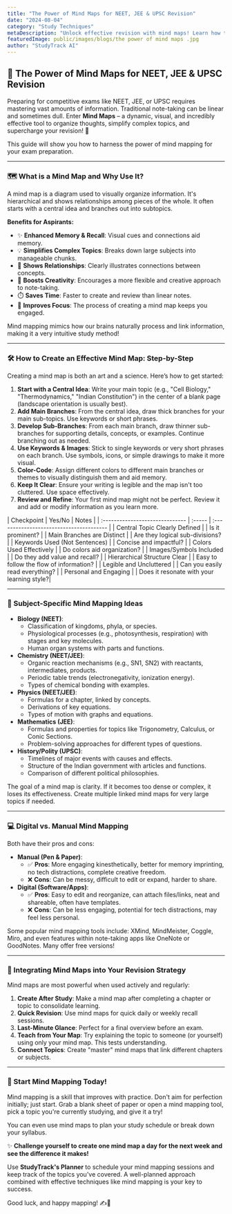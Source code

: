 ```yaml
---
title: "The Power of Mind Maps for NEET, JEE & UPSC Revision"
date: "2024-08-04"
category: "Study Techniques"
metaDescription: "Unlock effective revision with mind maps! Learn how to create and use mind maps for NEET, JEE, and UPSC preparation to boost memory and understanding."
featuredImage: public/images/blogs/the power of mind maps .jpg
author: "StudyTrack AI"
---
```


## 🧠 The Power of Mind Maps for NEET, JEE & UPSC Revision

Preparing for competitive exams like NEET, JEE, or UPSC requires mastering vast amounts of information. Traditional note-taking can be linear and sometimes dull. Enter **Mind Maps** – a dynamic, visual, and incredibly effective tool to organize thoughts, simplify complex topics, and supercharge your revision! 🚀

This guide will show you how to harness the power of mind mapping for your exam preparation.

---

### 🗺️ What is a Mind Map and Why Use It?

A mind map is a diagram used to visually organize information. It's hierarchical and shows relationships among pieces of the whole. It often starts with a central idea and branches out into subtopics.

**Benefits for Aspirants:**

*   ✨ **Enhanced Memory & Recall**: Visual cues and connections aid memory.
*   💡 **Simplifies Complex Topics**: Breaks down large subjects into manageable chunks.
*   🔗 **Shows Relationships**: Clearly illustrates connections between concepts.
*   🎨 **Boosts Creativity**: Encourages a more flexible and creative approach to note-taking.
*   ⏱️ **Saves Time**: Faster to create and review than linear notes.
*   🎯 **Improves Focus**: The process of creating a mind map keeps you engaged.

<Info title="Did You Know?">
Mind mapping mimics how our brains naturally process and link information, making it a very intuitive study method!
</Info>

---

### 🛠️ How to Create an Effective Mind Map: Step-by-Step

Creating a mind map is both an art and a science. Here’s how to get started:

1.  **Start with a Central Idea**: Write your main topic (e.g., "Cell Biology," "Thermodynamics," "Indian Constitution") in the center of a blank page (landscape orientation is usually best).
2.  **Add Main Branches**: From the central idea, draw thick branches for your main sub-topics. Use keywords or short phrases.
3.  **Develop Sub-Branches**: From each main branch, draw thinner sub-branches for supporting details, concepts, or examples. Continue branching out as needed.
4.  **Use Keywords & Images**: Stick to single keywords or very short phrases on each branch. Use symbols, icons, or simple drawings to make it more visual.
5.  **Color-Code**: Assign different colors to different main branches or themes to visually distinguish them and aid memory.
6.  **Keep It Clear**: Ensure your writing is legible and the map isn't too cluttered. Use space effectively.
7.  **Review and Refine**: Your first mind map might not be perfect. Review it and add or modify information as you learn more.

<Tip title="Mind Map Creation Checklist">
| Checkpoint                      | Yes/No | Notes                                    |
| :------------------------------ | :----- | :--------------------------------------- |
| Central Topic Clearly Defined   |        | Is it prominent?                         |
| Main Branches are Distinct      |        | Are they logical sub-divisions?          |
| Keywords Used (Not Sentences)   |        | Concise and impactful?                   |
| Colors Used Effectively         |        | Do colors aid organization?              |
| Images/Symbols Included         |        | Do they add value and recall?            |
| Hierarchical Structure Clear    |        | Easy to follow the flow of information?  |
| Legible and Uncluttered         |        | Can you easily read everything?          |
| Personal and Engaging           |        | Does it resonate with your learning style?|
</Tip>

---

### 🧪 Subject-Specific Mind Mapping Ideas

*   **Biology (NEET)**:
    *   Classification of kingdoms, phyla, or species.
    *   Physiological processes (e.g., photosynthesis, respiration) with stages and key molecules.
    *   Human organ systems with parts and functions.
*   **Chemistry (NEET/JEE)**:
    *   Organic reaction mechanisms (e.g., SN1, SN2) with reactants, intermediates, products.
    *   Periodic table trends (electronegativity, ionization energy).
    *   Types of chemical bonding with examples.
*   **Physics (NEET/JEE)**:
    *   Formulas for a chapter, linked by concepts.
    *   Derivations of key equations.
    *   Types of motion with graphs and equations.
*   **Mathematics (JEE)**:
    *   Formulas and properties for topics like Trigonometry, Calculus, or Conic Sections.
    *   Problem-solving approaches for different types of questions.
*   **History/Polity (UPSC)**:
    *   Timelines of major events with causes and effects.
    *   Structure of the Indian government with articles and functions.
    *   Comparison of different political philosophies.

<Warning title="Avoid Over-Complication!">
The goal of a mind map is clarity. If it becomes too dense or complex, it loses its effectiveness. Create multiple linked mind maps for very large topics if needed.
</Warning>

---

### 💻 Digital vs. Manual Mind Mapping

Both have their pros and cons:

*   **Manual (Pen & Paper)**:
    *   ✅ **Pros**: More engaging kinesthetically, better for memory imprinting, no tech distractions, complete creative freedom.
    *   ❌ **Cons**: Can be messy, difficult to edit or expand, harder to share.
*   **Digital (Software/Apps)**:
    *   ✅ **Pros**: Easy to edit and reorganize, can attach files/links, neat and shareable, often have templates.
    *   ❌ **Cons**: Can be less engaging, potential for tech distractions, may feel less personal.

<Tip title="Recommended Digital Tools">
Some popular mind mapping tools include: XMind, MindMeister, Coggle, Miro, and even features within note-taking apps like OneNote or GoodNotes. Many offer free versions!
</Tip>

---

### 🔄 Integrating Mind Maps into Your Revision Strategy

Mind maps are most powerful when used actively and regularly:

1.  **Create After Study**: Make a mind map after completing a chapter or topic to consolidate learning.
2.  **Quick Revision**: Use mind maps for quick daily or weekly recall sessions.
3.  **Last-Minute Glance**: Perfect for a final overview before an exam.
4.  **Teach from Your Map**: Try explaining the topic to someone (or yourself) using only your mind map. This tests understanding.
5.  **Connect Topics**: Create "master" mind maps that link different chapters or subjects.

---

### 🚀 Start Mind Mapping Today!

Mind mapping is a skill that improves with practice. Don't aim for perfection initially; just start. Grab a blank sheet of paper or open a mind mapping tool, pick a topic you're currently studying, and give it a try!

You can even use mind maps to plan your study schedule or break down your syllabus.

✨ **Challenge yourself to create one mind map a day for the next week and see the difference it makes!**

Use **StudyTrack's Planner** to schedule your mind mapping sessions and keep track of the topics you've covered. A well-planned approach combined with effective techniques like mind mapping is your key to success.

Good luck, and happy mapping! ✍️🧠
